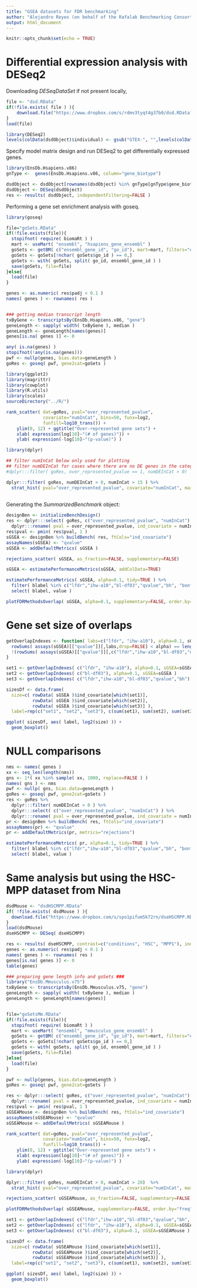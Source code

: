 ```yaml
---
title: "GSEA datasets for FDR benchmarking"
author: "Alejandro Reyes (on behalf of the Rafalab Benchmarking Consortium)"
output: html_document
---
```


```r
knitr::opts_chunk$set(echo = TRUE)
```

# Differential expression analysis with DESeq2

Downloading *DESeqDataSet* if not present locally,
	    
```r

file <- "dsd.RData"
if(!file.exists( file ) ){
    download.file("https://www.dropbox.com/s/rdmv3tyqt4g37b0/dsd.RData?dl=1",destfile="dsd.RData")
}
load(file)

library(DESeq2)
levels(colData(dsdObject)$individual) <- gsub("GTEX-", "",levels(colData(dsdObject)$individual))

```

Specify model matrix design and run DESeq2 to get differentially expressed genes. 

```r

library(EnsDb.Hsapiens.v86)
gnType <-  genes(EnsDb.Hsapiens.v86, column="gene_biotype")

dsdObject <- dsdObject[rownames(dsdObject) %in% gnType[gnType$gene_biotype == "protein_coding"]$gene_id,]
dsdObject <- DESeq(dsdObject)
res <- results( dsdObject, independentFiltering=FALSE )

```

Performing a gene set enrichment analysis with goseq.
	   
```r

library(goseq)

file="goSets.RData"
if(!file.exists(file)){
  stopifnot( require( biomaRt ) )
  mart <- useMart( "ensembl", "hsapiens_gene_ensembl" )
  goSets <- getBM( c("ensembl_gene_id", "go_id"), mart=mart, filters="ensembl_gene_id", values=rownames(res))
  goSets <- goSets[!nchar( goSets$go_id ) == 0,]
  goSets <- with( goSets, split( go_id, ensembl_gene_id ) )
  save(goSets, file=file)
}else{
  load(file)
}

genes <- as.numeric( res$padj < 0.1 )
names( genes ) <- rownames( res )


### getting median transcript length
txByGene <- transcriptsBy(EnsDb.Hsapiens.v86, "gene")
geneLength <- sapply( width( txByGene ), median )
geneLength <- geneLength[names(genes)]
genes[is.na( genes )] <- 0

any( is.na(genes) )
stopifnot(!any(is.na(genes)))
pwf <- nullp(genes, bias.data=geneLength )
goRes <- goseq( pwf, gene2cat=goSets )

```



```r

library(ggplot2)
library(magrittr)
library(cowplot)
library(R.utils)
library(scales)
sourceDirectory("../R/")

rank_scatter( dat=goRes, pval="over_represented_pvalue", 
              covariate="numInCat", bins=50, funx=log2, 
              funfill=log10_trans()) +
    ylim(0, 12) + ggtitle("Over-represented gene sets") +
    xlab( expression(log[10]~"(# of genes)")) +
    ylab( expression(-log[10]~"(p-value)") ) 

```


```r

library(dplyr)

## filter numInCat below only used for plotting
## filter numDEInCat for cases where there are no DE genes in the category (these are actually not tested)
#dplyr:::filter( goRes, over_represented_pvalue == 1, numDEInCat > 0)

dplyr:::filter( goRes, numDEInCat > 0, numInCat > 15 ) %>%
  strat_hist( pval="over_represented_pvalue", covariate="numInCat", maxy=11)
  
```
 
 Generating the *SummarizedBenchmark* object:
 
```r
designBen <- initializeBenchDesign()
res <- dplyr:::select( goRes, c("over_represented_pvalue", "numInCat") ) %>%
  dplyr:::rename( pval = over_represented_pvalue, ind_covariate = numInCat )
res$pval <- pmin( res$pval, 1 )
sGSEA <- designBen %>% buildBench( res, ftCols="ind_covariate")
assayNames(sGSEA) <- "qvalue"
sGSEA <- addDefaultMetrics( sGSEA )
```

```r
rejections_scatter( sGSEA, as_fraction=FALSE, supplementary=FALSE)

sGSEA <- estimatePerformanceMetrics(sGSEA, addColData=TRUE)

estimatePerformanceMetrics( sGSEA, alpha=0.1, tidy=TRUE ) %>%
  filter( blabel %in% c("lfdr","ihw-a10","bl-df03","qvalue","bh", "bonf") ) %>%
  select( blabel, value )

```
 
 
```r
plotFDRMethodsOverlap( sGSEA, alpha=0.1, supplementary=FALSE, order.by="freq", nsets=100 )
```

# Gene set size of overlaps

```r

getOverlapIndexes <- function( labs=c("lfdr", "ihw-a10"), alpha=0.1, sGSEA ){
  rowSums( assays(sGSEA)[["qvalue"]][,labs,drop=FALSE] < alpha) == length(labs) &
  !(rowSums( assays(sGSEA)[["qvalue"]][,c("lfdr","ihw-a10","bl-df03","qvalue","bh", "bonf")] < alpha, na.rm=TRUE ) > (length(labs)))
}

set1 <- getOverlapIndexes( c("lfdr", "ihw-a10"), alpha=0.1, sGSEA=sGSEA )
set2 <- getOverlapIndexes( c("bl-df03"), alpha=0.1, sGSEA=sGSEA )
set3 <- getOverlapIndexes( c("lfdr","ihw-a10","bl-df03","qvalue","bh"), alpha=0.1, sGSEA=sGSEA )

sizesDf <- data.frame( 
  size=c( rowData( sGSEA )$ind_covariate[which(set1)], 
          rowData( sGSEA )$ind_covariate[which(set2)], 
          rowData( sGSEA )$ind_covariate[which(set3)] ),
  label=rep(c("set1", "set2", "set3"), c(sum(set1), sum(set2), sum(set3)) ) )

ggplot( sizesDf, aes( label, log2(size) )) +
  geom_boxplot()


```

 
# NULL comparisons

```r

nms <- names( genes )
xx <- seq_len(length(nms))
gns <- 1*( xx %in% sample( xx, 1000, replace=FALSE ) )
names( gns ) <- nms
pwf <- nullp( gns, bias.data=geneLength )
goRes <- goseq( pwf, gene2cat=goSets )
res <- goRes %>%
  dplyr:::filter( numDEInCat > 0 ) %>%
  dplyr:::select( c("over_represented_pvalue", "numInCat") ) %>%
  dplyr:::rename( pval = over_represented_pvalue, ind_covariate = numInCat )
pr <- designBen %>% buildBench( res, ftCols="ind_covariate")
assayNames(pr) <- "qvalue"
pr <- addDefaultMetrics(pr, metrics="rejections")

estimatePerformanceMetrics( pr, alpha=0.1, tidy=TRUE ) %>%
  filter( blabel %in% c("lfdr","ihw-a10","bl-df03","qvalue","bh", "bonf") ) %>%
  select( blabel, value )


```
 
# Same analysis but using the HSC-MPP dataset from Nina

```r

dsdMouse <- "dsdHSCMPP.RData"
if( !file.exists( dsdMouse ) ){
  download.file("https://www.dropbox.com/s/spo1pifum5k72rn/dseHSCMPP.RData?dl=1", destfile="dsdHSCMPP.RData")
}
load(dsdMouse)
dseHSCMPP <- DESeq( dseHSCMPP)

res <- results( dseHSCMPP, contrast=c("conditions", "HSC", "MPP1"), independentFiltering=FALSE )
genes <- as.numeric( res$padj < 0.1 )
names( genes ) <- rownames( res )
genes[is.na( genes )] <- 0
table(genes)

### preparing gene length info and goSets ###
library("EnsDb.Mmusculus.v75")
txByGene <- transcriptsBy(EnsDb.Mmusculus.v75, "gene")
geneLength <- sapply( width( txByGene ), median )
geneLength <- geneLength[names(genes)]


file="goSetsMm.RData"
if(!file.exists(file)){
  stopifnot( require( biomaRt ) )
  mart <- useMart( "ensembl", "mmusculus_gene_ensembl" )
  goSets <- getBM( c("ensembl_gene_id", "go_id"), mart=mart, filters="ensembl_gene_id", values=rownames(res))
  goSets <- goSets[!nchar( goSets$go_id ) == 0,]
  goSets <- with( goSets, split( go_id, ensembl_gene_id ) )
  save(goSets, file=file)
}else{
  load(file)
}

pwf <- nullp(genes, bias.data=geneLength )
goRes <- goseq( pwf, gene2cat=goSets )

res <- dplyr:::select( goRes, c("over_represented_pvalue", "numInCat") ) %>%
  dplyr:::rename( pval = over_represented_pvalue, ind_covariate = numInCat )
res$pval <- pmin( res$pval, 1 )
sGSEAMouse <- designBen %>% buildBench( res, ftCols="ind_covariate")
assayNames(sGSEAMouse) <- "qvalue"
sGSEAMouse <- addDefaultMetrics( sGSEAMouse )

rank_scatter( dat=goRes, pval="over_represented_pvalue", 
              covariate="numInCat", bins=50, funx=log2, 
              funfill=log10_trans()) +
    ylim(0, 12) + ggtitle("Over-represented gene sets") +
    xlab( expression(log[10]~"(# of genes)")) +
    ylab( expression(-log[10]~"(p-value)") ) 

library(dplyr)

dplyr:::filter( goRes, numDEInCat > 0, numInCat > 20)  %>%
  strat_hist( pval="over_represented_pvalue", covariate="numInCat", maxy=7)

rejections_scatter( sGSEAMouse, as_fraction=FALSE, supplementary=FALSE)

plotFDRMethodsOverlap( sGSEAMouse, supplementary=FALSE, order.by="freq")

set1 <- getOverlapIndexes( c("lfdr","ihw-a10","bl-df03","qvalue","bh", "bonf"), alpha=0.1, sGSEA=sGSEAMouse)
set2 <- getOverlapIndexes( c("lfdr", "ihw-a10"), alpha=0.1, sGSEA=sGSEAMouse )
set3 <- getOverlapIndexes( c("bl-df03"), alpha=0.1, sGSEA=sGSEAMouse )

sizesDf <- data.frame( 
  size=c( rowData( sGSEAMouse )$ind_covariate[which(set1)], 
          rowData( sGSEAMouse )$ind_covariate[which(set2)], 
          rowData( sGSEAMouse )$ind_covariate[which(set3)] ),
  label=rep(c("set1", "set2", "set3"), c(sum(set1), sum(set2), sum(set3)) ) )

ggplot( sizesDf, aes( label, log2(size) )) +
  geom_boxplot()


```
 